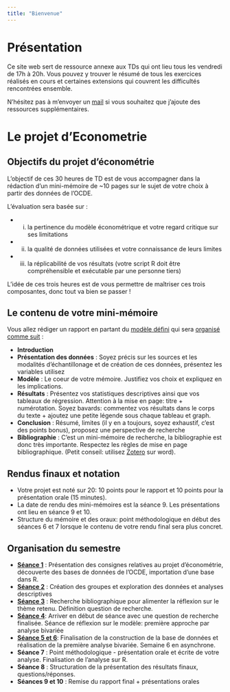 ```yaml
---
title: "Bienvenue"
---
```

# Présentation
Ce site web sert de ressource annexe aux TDs qui ont lieu tous les vendredi de 17h à 20h. Vous pouvez y trouver le résumé de tous les exercices réalisés en cours et certaines extensions qui couvrent les difficultés rencontrées ensemble.

N'hésitez pas à m'envoyer un [mail](mailto:yann.collindavid@gmail.com?subject=[TD Descartes]) si vous souhaitez que j'ajoute des ressources supplémentaires.

# Le projet d'Econometrie
## Objectifs du projet d'économétrie
L'objectif de ces 30 heures de TD est de vous accompagner dans la rédaction d'un mini-mémoire de ~10 pages sur le sujet de votre choix à partir des données de l'OCDE. 

L'évaluation sera basée sur :

* (i) la pertinence du modèle économétrique et votre regard critique sur ses limitations
* (ii) la qualité de données utilisées et votre connaissance de leurs limites
* (iii) la réplicabilité de vos résultats (votre script R doit être compréhensible et exécutable par une personne tiers)

L'idée de ces trois heures est de vous permettre de maîtriser ces trois composantes, donc tout va bien se passer !

## Le contenu de votre mini-mémoire
Vous allez rédiger un rapport en partant du [modèle défini](https://drive.google.com/file/d/1XygGQ6zAySNSlDuNanrAViAthdfj7kBf/view?usp=sharing) qui sera [organisé comme suit](https://drive.google.com/file/d/1A3hbPaYh1Qc_wGsny_ayK9ErteymIybI/view?usp=sharing) :

* __Introduction__
* __Présentation des données__ : Soyez précis sur les sources et les modalités d'échantillonage et de création de ces données, présentez les variables utilisez
* __Modèle__ : Le coeur de votre mémoire. Justifiez vos choix et expliquez en les implications.
* __Résultats__ : Présentez vos statistiques descriptives ainsi que vos tableaux de régression. Attention à la mise en page: titre + numérotation. Soyez bavards: commentez vos résultats dans le corps du texte + ajoutez une petite légende sous chaque tableau et graph.
* __Conclusion__ : Résumé, limites (il y en a toujours, soyez exhaustif, c'est des points bonus), proposez une perspective de recherche
* __Bibliographie__ : C'est un mini-mémoire de recherche, la bibliographie est donc très importante. Respectez les règles de mise en page bibliographique. (Petit conseil: utilisez [Zotero](https://www.zotero.org/) sur word).

## Rendus finaux et notation

* Votre projet est noté sur 20: 10 points pour le rapport et 10 points pour la présentation orale (15 minutes).
* La date de rendu des mini-mémoires est la séance 9. Les présentations ont lieu en séance 9 et 10. 
* Structure du mémoire et des oraux: point méthodologique en début des séances 6 et 7 lorsque le contenu de votre rendu final sera plus concret.

## Organisation du semestre
 * [__Séance 1__](https://yanndav.github.io/descartes-econometrie/td1.html) : Présentation des consignes relatives au projet d'économétrie, découverte des bases de données de l'OCDE, importation d'une base dans R.
* [__Séance 2__](https://yanndav.github.io/descartes-econometrie/td2.html) : Création des groupes et exploration des données et analyses descriptives
* [__Séance 3__](https://yanndav.github.io/descartes-econometrie/td3.html) : Recherche bibliographique pour alimenter la réflexion sur le thème retenu. Définition question de recherche.
* [__Séance 4__](https://yanndav.github.io/descartes-econometrie/td4.html): Arriver en début de séance avec une question de recherche finalisée. Séance de réflexion sur le modèle: première approche par analyse bivariée
* [__Séance 5 et 6__](https://yanndav.github.io/descartes-econometrie/td5.html): Finalisation de la construction de la base de données et réalisation de la première analyse bivariée. Semaine 6 en asynchrone.
* __Séance 7__ : Point méthodologique - présentation orale et écrite de votre analyse. Finalisation de l'analyse sur R.
* __Séance 8__ : Structuration de la présentation des résultats finaux, questions/réponses.
* __Séances 9 et 10__ : Remise du rapport final + présentations orales
